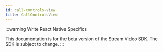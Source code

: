 ```yaml
---
id: call-controls-view
title: CallControlsView
---
```


:::warning
Write React Native Specifics

This documentation is for the beta version of the Stream Video SDK.
The SDK is subject to change.
:::

[//]: # ()
[//]: # (![Preview of the Call controls component.]&#40;../../assets/03-ui-components/call-controls.png&#41;)

[//]: # ()
[//]: # (Call controls allow users to execute actions during a call &#40;for example, start recording&#41;, and/or before joining &#40;for example, mute/unmute microphone&#41;. The built-in `CallControls` component displays all relevant call controls during a call. Each call control is available to use as separate component.)

[//]: # ()
[//]: # (## General usage)

[//]: # ()
[//]: # (The `CallControls` component displays the available call controls &#40;based on [user permissions]&#40;../../../guides/permissions-and-moderation&#41;&#41;.)

[//]: # ()
[//]: # (```tsx)

[//]: # (import '@stream-io/video-react-sdk/dist/css/styles.css';)

[//]: # (import {)

[//]: # (  Call,)

[//]: # (  CallControls,)

[//]: # (  StreamCall,)

[//]: # (  SpeakerLayout,)

[//]: # (} from '@stream-io/video-react-sdk';)

[//]: # ()
[//]: # (const CallUI = &#40;&#41; => {)

[//]: # (  let call: Call;)

[//]: # ()
[//]: # (  return &#40;)

[//]: # (    <StreamCall call={call}>)

[//]: # (      <SpeakerLayout />)

[//]: # (      // highlight-next-line)

[//]: # (      <CallControls />)

[//]: # (    </StreamCall>)

[//]: # (  &#41;;)

[//]: # (};)

[//]: # (```)

[//]: # ()
[//]: # (## Props)

[//]: # ()
[//]: # (### `onLeave`)

[//]: # ()
[//]: # (| Type                        |)

[//]: # (| --------------------------- |)

[//]: # (| `&#40;&#41; => void` \| `undefined` |)

[//]: # ()
[//]: # (A callback to be called after the call is left using the hangup button.)

[//]: # ()
[//]: # (## Customization)

[//]: # ()
[//]: # (You can create your own custom component using the [built-in call controls]&#40;#built-in-call-controls&#41; as building blocks.)

[//]: # ()
[//]: # (If you want to create custom call controls, follow the [Call Controls UI Cookbook guide]&#40;../../../ui-cookbook/replacing-call-controls/&#41; for more information.)

[//]: # ()
[//]: # (## Built-in call controls)

[//]: # ()
[//]: # (Each call control is available as a separate UI component. Each component takes care of authorization.)

[//]: # ()
[//]: # (### `AcceptCallButton`)

[//]: # ()
[//]: # (This component is used in the [pending call component]&#40;../pending-call-panel&#41; to accept an incoming call.)

[//]: # ()
[//]: # (#### Props)

[//]: # ()
[//]: # (| Name       | Description                                            | Type                                                  |)

[//]: # (| ---------- | ------------------------------------------------------ | ----------------------------------------------------- |)

[//]: # (| `disabled` | Set `true` to disable the button                       | `boolean` \| `undefined`                              |)

[//]: # (| `onClick`  | Event handler to override the default click behavior   | `MouseEventHandler<HTMLButtonElement>` \| `undefined` |)

[//]: # (| `onAccept` | Custom event handler to call after the call was joined | `&#40;&#41; => void` \| `undefined`                           |)

[//]: # ()
[//]: # (### `CancelCallButton`)

[//]: # ()
[//]: # (This component can be used to leave a call or to reject an incoming/outgoing call.)

[//]: # ()
[//]: # (#### Props)

[//]: # ()
[//]: # (| Name       | Description                                          | Type                                                  |)

[//]: # (| ---------- | ---------------------------------------------------- | ----------------------------------------------------- |)

[//]: # (| `disabled` | Set `true` to disable the button                     | `boolean` \| `undefined`                              |)

[//]: # (| `onClick`  | Event handler to override the default click behavior | `MouseEventHandler<HTMLButtonElement>` \| `undefined` |)

[//]: # (| `onLeave`  | Custom event handler to call after the call was left | `&#40;&#41; => void` \| `undefined`                           |)

[//]: # ()
[//]: # (### `ReactionsButton`)

[//]: # ()
[//]: # (This component can be used to send reactions during a call. The following reactions are supported by default:)

[//]: # ()
[//]: # (- like 👍)

[//]: # (- raise hand ✋)

[//]: # (- fireworks 🎉)

[//]: # ()
[//]: # (#### Props)

[//]: # ()
[//]: # (| Name        | Description                                     | Type                              |)

[//]: # (| ----------- | ----------------------------------------------- | --------------------------------- |)

[//]: # (| `reactions` | Override or extend the default reactions/emojis | `StreamReaction[]` \| `undefined` |)

[//]: # ()
[//]: # (### `RecordCallButton`)

[//]: # ()
[//]: # (This component can be used to start/stop call recording. It's also used as a visual indicator to let participants know if there is an ongoing call recording.)

[//]: # ()
[//]: # (#### Props)

[//]: # ()
[//]: # (| Name      | Description                                             | Type                    |)

[//]: # (| --------- | ------------------------------------------------------- | ----------------------- |)

[//]: # (| `caption` | The explanatory text displayed under the control button | `string` \| `undefined` |)

[//]: # ()
[//]: # (### `ScreenShareButton`)

[//]: # ()
[//]: # (This component can be used to start/stop screen sharing. It's also used as a visual indicator to let participants know if there is an ongoing screen share. This component only allows a single ongoing screen share.)

[//]: # ()
[//]: # (#### Props)

[//]: # ()
[//]: # (| Name      | Description                                             | Type                    |)

[//]: # (| --------- | ------------------------------------------------------- | ----------------------- |)

[//]: # (| `caption` | The explanatory text displayed under the control button | `string` \| `undefined` |)

[//]: # ()
[//]: # (### `ToggleAudioPreviewButton`)

[//]: # ()
[//]: # (This component can be used to toggle the [initial audio state]&#40;../../../guides/camera-and-microphone/#initial-device-state&#41; in the [lobby preview]&#40;../../../ui-cookbook/lobby-preview&#41;.)

[//]: # ()
[//]: # (#### Props)

[//]: # ()
[//]: # (| Name      | Description                                             | Type                    |)

[//]: # (| --------- | ------------------------------------------------------- | ----------------------- |)

[//]: # (| `caption` | The explanatory text displayed under the control button | `string` \| `undefined` |)

[//]: # ()
[//]: # (### `ToggleAudioPublishingButton`)

[//]: # ()
[//]: # (This component can be used to)

[//]: # ()
[//]: # (- mute/unmute the microphone during a call)

[//]: # (- select an audio input device during a call)

[//]: # ()
[//]: # (#### Props)

[//]: # ()
[//]: # (| Name      | Description                                             | Type                    |)

[//]: # (| --------- | ------------------------------------------------------- | ----------------------- |)

[//]: # (| `caption` | The explanatory text displayed under the control button | `string` \| `undefined` |)

[//]: # ()
[//]: # (### `ToggleAudioOutputButton`)

[//]: # ()
[//]: # (This component can be used to select the audio output device &#40;if the currently used browser [supports audio output selection]&#40;https://developer.mozilla.org/en-US/docs/Web/API/HTMLMediaElement/sinkId&#41;&#41;.)

[//]: # ()
[//]: # (#### Props)

[//]: # ()
[//]: # (| Name      | Description                                             | Type                    |)

[//]: # (| --------- | ------------------------------------------------------- | ----------------------- |)

[//]: # (| `caption` | The explanatory text displayed under the control button | `string` \| `undefined` |)

[//]: # ()
[//]: # (### `ToggleVideoPreviewButton`)

[//]: # ()
[//]: # (This component can be used to toggle the [initial video state]&#40;../../../guides/camera-and-microphone/#initial-device-state&#41; in the [lobby preview]&#40;../../../ui-cookbook/lobby-preview&#41;.)

[//]: # ()
[//]: # (#### Props)

[//]: # ()
[//]: # (| Name      | Description                                             | Type                    |)

[//]: # (| --------- | ------------------------------------------------------- | ----------------------- |)

[//]: # (| `caption` | The explanatory text displayed under the control button | `string` \| `undefined` |)

[//]: # ()
[//]: # (### `ToggleVideoPublishingButton`)

[//]: # ()
[//]: # (This component can be used to)

[//]: # ()
[//]: # (- mute/unmute the camera during a call)

[//]: # (- select a video input device during a call)

[//]: # ()
[//]: # (#### Props)

[//]: # ()
[//]: # (| Name      | Description                                             | Type                    |)

[//]: # (| --------- | ------------------------------------------------------- | ----------------------- |)

[//]: # (| `caption` | The explanatory text displayed under the control button | `string` \| `undefined` |)

[//]: # ()
[//]: # (### `CallStatsButton`)

[//]: # ()
[//]: # (The component can be used to show/hide the [call statistics]&#40;../../../ui-components/utility/call-statistics&#41;.)

[//]: # ()
[//]: # (#### Props)

[//]: # ()
[//]: # (None)
